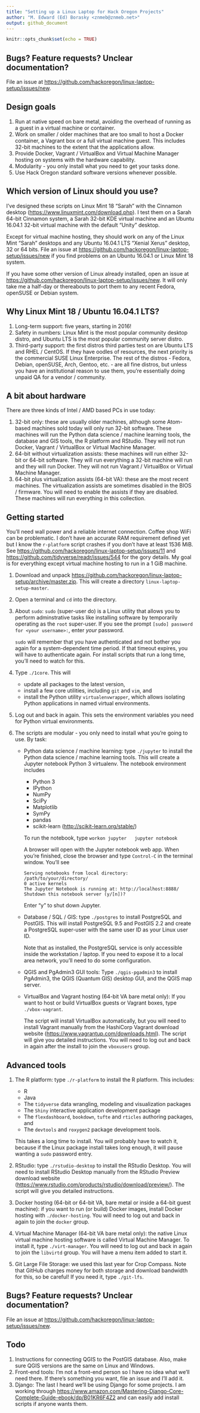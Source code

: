 ```yaml
---
title: "Setting up a Linux Laptop for Hack Oregon Projects"
author: "M. Edward (Ed) Borasky <znmeb@znmeb.net>"
output: github_document
---
```


```r
knitr::opts_chunk$set(echo = TRUE)
```

## Bugs? Feature requests? Unclear documentation?
File an issue at <https://github.com/hackoregon/linux-laptop-setup/issues/new>.

## Design goals
1. Run at native speed on bare metal, avoiding the overhead of running as a guest in a virtual machine or container.
2. Work on smaller / older machines that are too small to host a Docker container, a Vagrant box or a full virtual machine guest. This includes 32-bit machines to the extent that the applications allow.
3. Provide Docker, Vagrant / VirtualBox and Virtual Machine Manager hosting on systems with the hardware capability.
4. Modularity - you only install what you need to get your tasks done.
5. Use Hack Oregon standard software versions whenever possible.

## Which version of Linux should you use?
I've designed these scripts on Linux Mint 18 "Sarah" with the Cinnamon desktop (<https://www.linuxmint.com/download.php>). I test them on a Sarah 64-bit Cinnamon system, a Sarah 32-bit KDE virtual machine and an Ubuntu 16.04.1 32-bit virtual machine with the default "Unity" desktop.

Except for virtual machine hosting, they should work on any of the Linux Mint "Sarah" desktops and any Ubuntu 16.04.1 LTS "Xenial Xerus" desktop, 32 or 64 bits. File an issue at <https://github.com/hackoregon/linux-laptop-setup/issues/new> if you find problems on an Ubuntu 16.04.1 or Linux Mint 18 system.

If you have some other version of Linux already installed, open an issue at <https://github.com/hackoregon/linux-laptop-setup/issues/new>. It will only take me a half-day or thereabouts to port them to any recent Fedora, openSUSE or Debian system.

## Why Linux Mint 18 / Ubuntu 16.04.1 LTS?
1. Long-term support: five years, starting in 2016!
2. Safety in numbers: Linux Mint is the most popular community desktop distro, and Ubuntu LTS is the most popular community server distro.
3. Third-party support: the first distros third parties test on are Ubuntu LTS and RHEL / CentOS. If they have oodles of resources, the next priority is the commercial SUSE Linux Enterprise. The rest of the distros - Fedora, Debian, openSUSE, Arch, Gentoo, etc. - are all fine distros, but unless you have an institutional reason to use them, you're essentially doing unpaid QA for a vendor / community.

## A bit about hardware
There are three kinds of Intel / AMD based PCs in use today:

1. 32-bit only: these are usually older machines, although some Atom-based machines sold today will only run 32-bit software. These machines will run the Python data science / machine learning tools, the database and GIS tools, the R platform and RStudio. They will not run Docker, Vagrant / VirtualBox or Virtual Machine Manager.
2. 64-bit without virtualization assists: these machines will run either 32-bit or 64-bit software. They will run everything a 32-bit machine will run and they will run Docker. They will not run Vagrant / VirtualBox or Virtual Machine Manager.
3. 64-bit plus virtualization assists (64-bit VA): these are the most recent machines. The virtualization assists are sometimes disabled in the BIOS / firmware. You will need to enable the assists if they are disabled. These machines will run everything in this collection.

## Getting started
You'll need wall power and a reliable internet connection. Coffee shop WiFi can be problematic. I don't have an accurate RAM requirement defined yet but I know the `r-platform` script crashes if you don't have at least 1536 MiB. See <https://github.com/hackoregon/linux-laptop-setup/issues/11> and <https://github.com/tidyverse/readr/issues/544> for the gory details. My goal is for everything except virtual machine hosting to run in a 1 GiB machine.

1. Download and unpack <https://github.com/hackoregon/linux-laptop-setup/archive/master.zip>. This will create a directory `linux-laptop-setup-master`.
2. Open a terminal and `cd` into the directory.
3. About `sudo`: `sudo` (super-user do) is a Linux utility that allows you to perform adminstrative tasks like installing software by temporarily operating as the `root` super-user. If you see the prompt `[sudo] password for <your username>: `, enter *your* password.

    `sudo` will remember that you have authenticated and not bother you again for a system-dependent time period. If that timeout expires, you will have to authenticate again. For install scripts that run a long time, you'll need to watch for this.
3. Type `./1core`. This will 
    * update all packages to the latest version,
    * install a few core utilities, including `git` and `vim`, and
    * install the Python utility `virtualenvwrapper`, which allows isolating Python applications in named virtual environments.
4. Log out and back in again. This sets the environment variables you need for Python virtual environments.
5. The scripts are modular - you only need to install what you're going to use. By task:
    * Python data science / machine learning: type `./jupyter` to install the Python data science / machine learning tools. This will create a Jupyter notebook Python 3 virtualenv. The notebook environment includes
        * Python 3
        * IPython
        * NumPy
        * SciPy
        * Matplotlib
        * SymPy
        * pandas
        * scikit-learn (<http://scikit-learn.org/stable/>)

        To run the notebook, type
        ```
        workon jupyter
        jupyter notebook
        ```

        A browser will open with the Jupyter notebook web app. When you're finished, close the browser and type `Control-C` in the terminal window. You'll see

        ```
        Serving notebooks from local directory: /path/to/your/directory/
        0 active kernels 
        The Jupyter Notebook is running at: http://localhost:8888/
        Shutdown this notebook server (y/[n])?
        ```

        Enter "y" to shut down Jupyter.
    * Database / SQL / GIS: type `./postgres` to install PostgreSQL and PostGIS. This will install PostgreSQL 9.5 and PostGIS 2.2 and create a PostgreSQL super-user with the same user ID as your Linux user ID.

        Note that as installed, the PostgreSQL service is only accessible inside the workstation / laptop. If you need to expose it to a local area network, you'll need to do some configuration.
    * QGIS and PgAdmin3 GUI tools: Type `./qgis-pgadmin3` to install PgAdmin3, the QGIS (Quantum GIS) desktop GUI, and the QGIS map server.
    * VirtualBox and Vagrant hosting (64-bit VA bare metal only): If you want to host or build VirtualBox guests or Vagrant boxes, type `./vbox-vagrant`. 

        The script will install VirtualBox automatically, but you will need to install Vagrant manually from the HashiCorp Vagrant download website (<https://www.vagrantup.com/downloads.html>). The script will give you detailed instructions. You will need to log out and back in again after the install to join the `vboxusers` group.

## Advanced tools
1. The R platform: type `./r-platform` to install the R platform. This includes:

    * R
    * Java
    * The `tidyverse` data wrangling, modeling and visualization packages
    * The `Shiny` interactive application development package
    * The `flexdashboard`, `bookdown`, `tufte` and `rticles` authoring packages, and
    * The `devtools` and `roxygen2` package development tools.

    This takes a long time to install. You will probably have to watch it, because if the Linux package install takes long enough, it will pause wanting a `sudo` password entry.

2. RStudio: type `./rstudio-desktop` to install the RStudio Desktop. You will need to install RStudio Desktop manually from the RStudio Preview download website (<https://www.rstudio.com/products/rstudio/download/preview/>). The script will give you detailed instructions.
4. Docker hosting (64-bit or 64-bit VA, bare metal or inside a 64-bit guest machine): if you want to run (or build) Docker images, install Docker hosting with `./docker-hosting`. You will need to log out and back in again to join the `docker` group.
3. Virtual Machine Manager (64-bit VA bare metal only): the native Linux virtual machine hosting software is called Virtual Machine Manager. To install it, type `./virt-manager`. You will need to log out and back in again to join the `libvirtd` group. You will have a menu item added to start it.
5. Git Large File Storage: we used this last year for Crop Compass. Note that GitHub charges money for both storage and download bandwidth for this, so be careful! If you need it, type `./git-lfs`.

## Bugs? Feature requests? Unclear documentation?
File an issue at <https://github.com/hackoregon/linux-laptop-setup/issues/new>.

## Todo
1. Instructions for connecting QGIS to the PostGIS database. Also, make sure QGIS versions are the same on Linux and Windows.
1. Front-end tools: I'm not a front-end person so I have no idea what we'll need there. If there's something you want, file an issue and I'll add it.
2. Django: The last I heard we'll be using Django for some projects. I am working through <https://www.amazon.com/Mastering-Django-Core-Complete-Guide-ebook/dp/B01KR6F4Z2> and can easily add install scripts if anyone wants them.
